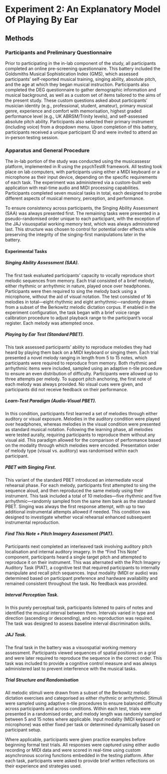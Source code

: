 
# Experiment 2: An Explanatory Model Of Playing By Ear {#pbet_lab_study}


## Methods

### Participants and Preliminary Questionnaire

Prior to participating in the in-lab component of the study, all participants completed an  online pre-screening questionnaire. This battery included the Goldsmiths Musical Sophistication Index (GMS), which assessed participants’ self-reported musical training, singing ability, absolute pitch, and the age at which they began musical instruction. Participants also completed the DEG questionnaire to gather demographic information and musical background, as well as a custom set of items tailored to the aims of the present study. These custom questions asked about participants’ musician identity (e.g., professional, student, amateur), primary musical genre, experience and comfort with memorisation, highest graded performance level (e.g., UK ABRSM/Trinity levels), and self-assessed absolute pitch ability. Participants also selected their primary instrument (including voice) from a dropdown menu. Upon completion of this battery, participants received a unique participant ID and were invited to attend an in-person testing session.

### Apparatus and General Procedure
The in-lab portion of the study was conducted using the musicassessr platform, implemented in R using the psychTestR framework. All testing took place on lab computers, with participants using either a MIDI keyboard or a microphone as their input device, depending on the specific requirements of each task. The experiment was administered via a custom-built web application with real-time audio and MIDI processing capabilities. Participants completed seven musical tasks in total, each designed to probe different aspects of musical memory, perception, and performance.

To ensure consistency across participants, the Singing Ability Assessment (SAA) was always presented first. The remaining tasks were presented in a pseudo-randomised order unique to each participant, with the exception of the JAJ visuospatial working memory test, which was always administered last. This structure was chosen to control for potential order effects while preserving the integrity of the singing-first manipulations later in the battery.

#### Experimental Tasks
##### Singing Ability Assessment (SAA).

The first task evaluated participants’ capacity to vocally reproduce short melodic sequences from memory. Each trial consisted of a brief melody, either rhythmic or arrhythmic in nature, played once over headphones. Participants were then required to sing the melody back using a microphone, without the aid of visual notation. The test consisted of 16 melodies in total—eight rhythmic and eight arrhythmic—randomly drawn from a subset of the Berkowitz melodic dictation corpus. If enabled in the experiment configuration, the task began with a brief voice range calibration procedure to adjust playback range to the participant’s vocal register. Each melody was attempted once.

##### Playing by Ear Test (Standard PBET).
This task assessed participants’ ability to reproduce melodies they had heard by playing them back on a MIDI keyboard or singing them. Each trial presented a novel melody ranging in length from 5 to 15 notes, which participants were required to reproduce from memory. Both rhythmic and arrhythmic items were included, sampled using an adaptive n-tile procedure to ensure an even distribution of difficulty. Participants were allowed up to three attempts per melody. To support pitch anchoring, the first note of each melody was always provided. No visual cues were given, and participants did not receive feedback on their performance.

##### Learn-Test Paradigm (Audio-Visual PBET).
In this condition, participants first learned a set of melodies through either auditory or visual exposure. Melodies in the auditory condition were played over headphones, whereas melodies in the visual condition were presented as standard musical notation. Following the learning phase, all melodies were tested aurally, requiring participants to reproduce them without any visual aid. This paradigm allowed for the comparison of performance based on the modality through which melodies were encoded. Presentation order of melody type (visual vs. auditory) was randomised within each participant.

##### PBET with Singing First.
This variant of the standard PBET introduced an intermediate vocal rehearsal phase. For each melody, participants first attempted to sing the sequence aloud, and then reproduced the same melody using their instrument. This task included a total of 10 melodies—five rhythmic and five arrhythmic—randomly sampled from the same item bank as the standard PBET. Singing was always the first response attempt, with up to two additional instrumental attempts allowed if needed. This condition was designed to investigate whether vocal rehearsal enhanced subsequent instrumental reproduction.

##### Find This Note + Pitch Imagery Assessment (PIAT).
Participants next completed an interleaved task involving auditory pitch localisation and internal auditory imagery. In the "Find This Note" component, participants heard a single target pitch and attempted to reproduce it on their instrument. This was alternated with the Pitch Imagery Auditory Task (PIAT), a cognitive test that required participants to internally manipulate and recall pitch sequences. Input modality (MIDI or audio) was determined based on participant preference and hardware availability and remained consistent throughout the task. No feedback was provided.

##### Interval Perception Task.
In this purely perceptual task, participants listened to pairs of notes and identified the musical interval between them. Intervals varied in type and direction (ascending or descending), and no reproduction was required. The task was designed to assess baseline interval discrimination skills.

##### JAJ Task.

The final task in the battery was a visuospatial working memory assessment. Participants viewed sequences of spatial positions on a grid and were later required to reproduce the sequence in the correct order. This task was included to provide a cognitive control measure and was always administered last to prevent interference with the musical tasks.

##### Trial Structure and Randomisation

All melodic stimuli were drawn from a subset of the Berkowitz melodic dictation exercises and categorised as either rhythmic or arrhythmic. Stimuli were sampled using adaptive n-tile procedures to ensure balanced difficulty across participants and across conditions. Within each test, trials were presented in a randomised order, and melody length was randomly sampled between 5 and 15 notes where applicable. Input modality (MIDI keyboard or microphone) was either fixed per task or determined dynamically based on participant setup.

Where applicable, participants were given practice examples before beginning formal test trials. All responses were captured using either audio recording or MIDI data and were scored in real-time using custom asynchronous scoring functions embedded in the testing platform. After each task, participants were asked to provide brief written reflections on their experience and strategies used.